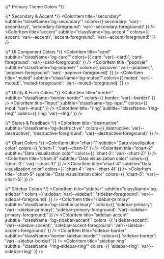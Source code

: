 
<Meta title="Shadcn-ui/Semantic Color Palette" />

<ColorPalette>
  {/* Primary Theme Colors */}
  <ColorItem
    title="background"
    subtitle="className='bg-background'"
    colors={{ background: 'var(--background)' }}
  />
  <ColorItem
    title="foreground"
    subtitle="className='text-foreground'"
    colors={{ foreground: 'var(--foreground)' }}
  />
  <ColorItem
    title="primary"
    subtitle="className='bg-primary'"
    colors={{ primary: 'var(--primary)', 'primary-foreground': 'var(--primary-foreground)' }}
  />

  {/* Secondary & Accent */}
  <ColorItem
    title="secondary"
    subtitle="className='bg-secondary'"
    colors={{ secondary: 'var(--secondary)', 'secondary-foreground': 'var(--secondary-foreground)' }}
  />
  <ColorItem
    title="accent"
    subtitle="className='bg-accent'"
    colors={{ accent: 'var(--accent)', 'accent-foreground': 'var(--accent-foreground)' }}
  />

  {/* UI Component Colors */}
  <ColorItem
    title="card"
    subtitle="className='bg-card'"
    colors={{ card: 'var(--card)', 'card-foreground': 'var(--card-foreground)' }}
  />
  <ColorItem
    title="popover"
    subtitle="className='bg-popover'"
    colors={{ popover: 'var(--popover)', 'popover-foreground': 'var(--popover-foreground)' }}
  />
  <ColorItem
    title="muted"
    subtitle="className='bg-muted'"
    colors={{ muted: 'var(--muted)', 'muted-foreground': 'var(--muted-foreground)' }}
  />

  {/* Utility & Form Colors */}
  <ColorItem
    title="border"
    subtitle="className='border-border'"
    colors={{ border: 'var(--border)' }}
  />
  <ColorItem
    title="input"
    subtitle="className='bg-input'"
    colors={{ input: 'var(--input)' }}
  />
  <ColorItem
    title="ring"
    subtitle="className='ring-ring'"
    colors={{ ring: 'var(--ring)' }}
  />

  {/* Status & Feedback */}
  <ColorItem
    title="destructive"
    subtitle="className='bg-destructive'"
    colors={{ destructive: 'var(--destructive)', 'destructive-foreground': 'var(--destructive-foreground)' }}
  />

  {/* Chart Colors */}
  <ColorItem
    title="chart-1"
    subtitle="Data visualization color"
    colors={{ 'chart-1': 'var(--chart-1)' }}
  />
  <ColorItem
    title="chart-2"
    subtitle="Data visualization color"
    colors={{ 'chart-2': 'var(--chart-2)' }}
  />
  <ColorItem
    title="chart-3"
    subtitle="Data visualization color"
    colors={{ 'chart-3': 'var(--chart-3)' }}
  />
  <ColorItem
    title="chart-4"
    subtitle="Data visualization color"
    colors={{ 'chart-4': 'var(--chart-4)' }}
  />
  <ColorItem
    title="chart-5"
    subtitle="Data visualization color"
    colors={{ 'chart-5': 'var(--chart-5)' }}
  />

  {/* Sidebar Colors */}
  <ColorItem
    title="sidebar"
    subtitle="className='bg-sidebar'"
    colors={{ sidebar: 'var(--sidebar)', 'sidebar-foreground': 'var(--sidebar-foreground)' }}
  />
  <ColorItem
    title="sidebar-primary"
    subtitle="className='bg-sidebar-primary'"
    colors={{ 'sidebar-primary': 'var(--sidebar-primary)', 'sidebar-primary-foreground': 'var(--sidebar-primary-foreground)' }}
  />
  <ColorItem
    title="sidebar-accent"
    subtitle="className='bg-sidebar-accent'"
    colors={{ 'sidebar-accent': 'var(--sidebar-accent)', 'sidebar-accent-foreground': 'var(--sidebar-accent-foreground)' }}
  />
  <ColorItem
    title="sidebar-border"
    subtitle="className='border-sidebar-border'"
    colors={{ 'sidebar-border': 'var(--sidebar-border)' }}
  />
  <ColorItem
    title="sidebar-ring"
    subtitle="className='ring-sidebar-ring'"
    colors={{ 'sidebar-ring': 'var(--sidebar-ring)' }}
  />
</ColorPalette>
